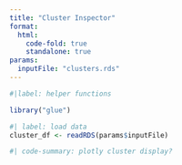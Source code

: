 ```yaml
---
title: "Cluster Inspector"
format:
  html:
    code-fold: true
    standalone: true
params:
  inputFile: "clusters.rds"
---
```


```R
#|label: helper functions

library("glue")
```

```R
#| label: load data
cluster_df <- readRDS(params$inputFile)  

```

```R
#| code-summary: plotly cluster display?
```

